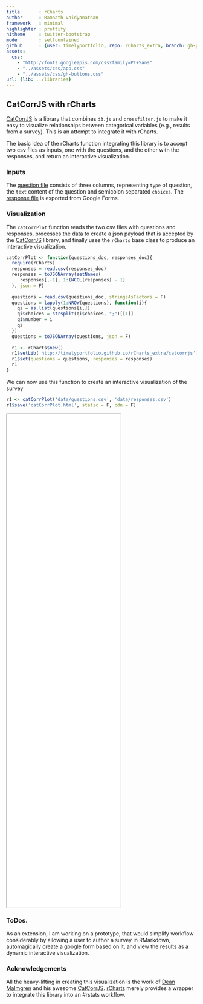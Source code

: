 ```yaml
---
title       : rCharts
author      : Ramnath Vaidyanathan
framework   : minimal
highlighter : prettify
hitheme     : twitter-bootstrap
mode        : selfcontained
github      : {user: timelyportfolio, repo: rCharts_extra, branch: gh-pages}
assets:
  css: 
    - "http://fonts.googleapis.com/css?family=PT+Sans"
    - "../assets/css/app.css"
    - "../assets/css/gh-buttons.css"
url: {lib: ../libraries}
---
```


## CatCorrJS with rCharts

<!-- AddThis Smart Layers BEGIN -->
<!-- Go to http://www.addthis.com/get/smart-layers to customize -->
<script type="text/javascript" src="//s7.addthis.com/js/300/addthis_widget.js#pubid=ra-4fdfcfd4773d48d3"></script>
<script type="text/javascript">
  addthis.layers({
    'theme' : 'transparent',
    'share' : {
      'position' : 'left',
      'numPreferredServices' : 5
    }   
  });
</script>
<!-- AddThis Smart Layers END -->

[CatCorrJS](http://deanmalmgren.github.io/catcorrjs/) is a library that combines  `d3.js` and `crossfilter.js` to make it easy to visualize relationships between categorical variables (e.g., results from a survey). This is an attempt to integrate it with rCharts.


The basic idea of the rCharts function integrating this library is to accept two csv files as inputs, one with the questions, and the other with the responses, and return an interactive visualization.

### Inputs

The [question file](https://github.com/rcharts/howitworks/blob/gh-pages/catcorrjs/data/questions.csv) consists of three columns, representing `type` of question, the `text` content of the question and semicolon separated `choices`. The [response file](https://timelyportfolio.github.io/rCharts_extra/catcorrjs/data/responses.csv) is exported from Google Forms.


### Visualization

The `catCorrPlot` function reads the two csv files with questions and responses, processes the data to create a json payload that is accepted by the [CatCorrJS](http://deanmalmgren.github.io/catcorrjs/) library, and finally uses the `rCharts` base class to produce an interactive visualization.

```r
catCorrPlot <- function(questions_doc, responses_doc){
  require(rCharts)
  responses = read.csv(responses_doc)
  responses = toJSONArray(setNames(
     responses[,-1], 1:(NCOL(responses) - 1)
  ), json = F)
  
  questions = read.csv(questions_doc, stringsAsFactors = F)
  questions = lapply(1:NROW(questions), function(i){
    qi = as.list(questions[i,])
    qi$choices = strsplit(qi$choices, ";")[[1]]
    qi$number = i
    qi
  })
  questions = toJSONArray(questions, json = F)
  
  r1 <- rCharts$new()
  r1$setLib('http://timelyportfolio.github.io/rCharts_extra/catcorrjs')
  r1$set(questions = questions, responses = responses)
  r1
}

```

We can now use this function to create an interactive visualization of the survey

```r
r1 <- catCorrPlot('data/questions.csv', 'data/responses.csv')
r1$save('catCorrPlot.html', static = F, cdn = F)
```

<iframe src='./catCorrPlot.html' seamless></iframe>

### ToDos.

As an extension, I am working on a prototype, that would simplify workflow considerably by allowing a user to author a survey in RMarkdown, automagically create a google form based on it, and view the results as a dynamic interactive visualization.


### Acknowledgements

All the heavy-lifting in creating this visualization is the work of [Dean Malmgren](http://about.me/dean.malmgren) and his awesome [CatCorrJS](http://deanmalmgren.github.io/catcorrjs/). [rCharts](http://rcharts.io) merely provides a wrapper to integrate this library into an #rstats workflow.



<style>
iframe {
  height: 1300px;
}
</style>






